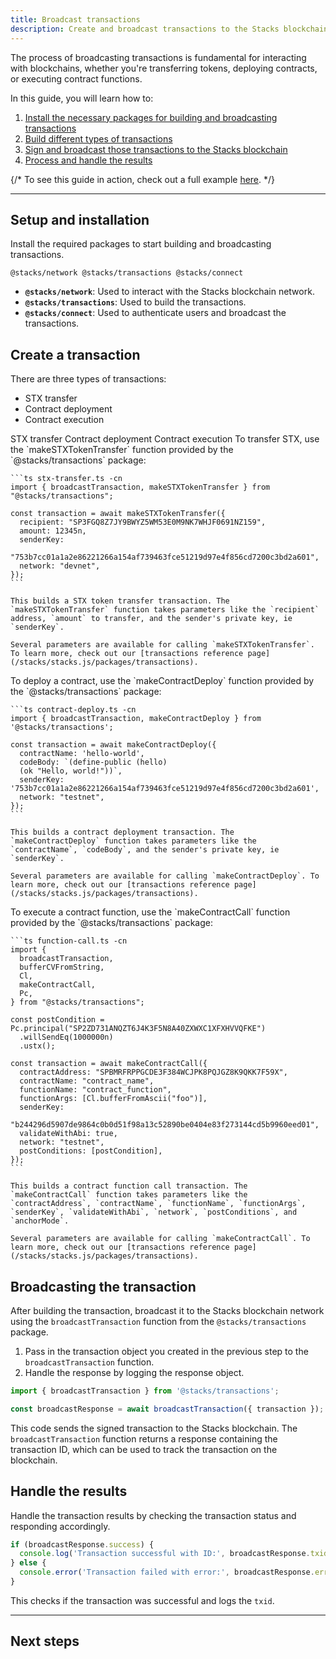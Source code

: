```yaml
---
title: Broadcast transactions
description: Create and broadcast transactions to the Stacks blockchain network using Stacks.js.
---
```




The process of broadcasting transactions is fundamental for interacting with blockchains, whether you're transferring tokens, deploying contracts, or executing contract functions.

In this guide, you will learn how to:

1. [Install the necessary packages for building and broadcasting transactions](#setup-and-installation)
2. [Build different types of transactions](#create-a-transaction)
3. [Sign and broadcast those transactions to the Stacks blockchain](#broadcasting-the-transaction)
4. [Process and handle the results](#handle-the-results)

{/* <Callout title="Example Repo">To see this guide in action, check out a full example [here](https://github.com/hiro-so/stacks-connect-example).</Callout> */}

---

## Setup and installation

Install the required packages to start building and broadcasting transactions.

```package-install
@stacks/network @stacks/transactions @stacks/connect
```

- **`@stacks/network`**: Used to interact with the Stacks blockchain network.
- **`@stacks/transactions`**: Used to build the transactions.
- **`@stacks/connect`**: Used to authenticate users and broadcast the transactions.

## Create a transaction

There are three types of transactions:

- STX transfer
- Contract deployment
- Contract execution

<Tabs defaultValue="transfer">
  <TabsList className='flex flex-wrap md:w-max'>
    <TabsTrigger value="transfer" className='tab group'>
      <Badge variant='outline' className='badge transition-colors hover:text-neutral-90 dark:group-hover:text-white'>STX transfer</Badge>
    </TabsTrigger>
    <TabsTrigger value="deploy" className='tab group'>
      <Badge variant='outline' className='badge transition-colors hover:text-neutral-90 dark:group-hover:text-white'>Contract deployment</Badge>
    </TabsTrigger>
    <TabsTrigger value="execute" className='tab group'>
      <Badge variant='outline' className='badge transition-colors hover:text-neutral-90 dark:group-hover:text-white'>Contract execution</Badge>
    </TabsTrigger>
  </TabsList>
  <TabsContent value="transfer">
    To transfer STX, use the `makeSTXTokenTransfer` function provided by the `@stacks/transactions` package:

    ```ts stx-transfer.ts -cn
    import { broadcastTransaction, makeSTXTokenTransfer } from "@stacks/transactions";

    const transaction = await makeSTXTokenTransfer({
      recipient: "SP3FGQ8Z7JY9BWYZ5WM53E0M9NK7WHJF0691NZ159",
      amount: 12345n,
      senderKey:
        "753b7cc01a1a2e86221266a154af739463fce51219d97e4f856cd7200c3bd2a601",
      network: "devnet",
    });
    ```

    This builds a STX token transfer transaction. The `makeSTXTokenTransfer` function takes parameters like the `recipient` address, `amount` to transfer, and the sender's private key, ie `senderKey`.

    Several parameters are available for calling `makeSTXTokenTransfer`. To learn more, check out our [transactions reference page](/stacks/stacks.js/packages/transactions).

  </TabsContent>
  <TabsContent value="deploy">
    To deploy a contract, use the `makeContractDeploy` function provided by the `@stacks/transactions` package:

    ```ts contract-deploy.ts -cn
    import { broadcastTransaction, makeContractDeploy } from '@stacks/transactions';

    const transaction = await makeContractDeploy({
      contractName: 'hello-world',
      codeBody: `(define-public (hello)
      (ok "Hello, world!"))`,
      senderKey: '753b7cc01a1a2e86221266a154af739463fce51219d97e4f856cd7200c3bd2a601',
      network: "testnet",
    });
    ```

    This builds a contract deployment transaction. The `makeContractDeploy` function takes parameters like the `contractName`, `codeBody`, and the sender's private key, ie `senderKey`.

    Several parameters are available for calling `makeContractDeploy`. To learn more, check out our [transactions reference page](/stacks/stacks.js/packages/transactions).

  </TabsContent>
  <TabsContent value="execute">
    To execute a contract function, use the `makeContractCall` function provided by the `@stacks/transactions` package:

    ```ts function-call.ts -cn
    import {
      broadcastTransaction,
      bufferCVFromString,
      Cl,
      makeContractCall,
      Pc,
    } from "@stacks/transactions";

    const postCondition = Pc.principal("SP2ZD731ANQZT6J4K3F5N8A40ZXWXC1XFXHVVQFKE")
      .willSendEq(1000000n)
      .ustx();

    const transaction = await makeContractCall({
      contractAddress: "SPBMRFRPPGCDE3F384WCJPK8PQJGZ8K9QKK7F59X",
      contractName: "contract_name",
      functionName: "contract_function",
      functionArgs: [Cl.bufferFromAscii("foo")],
      senderKey:
        "b244296d5907de9864c0b0d51f98a13c52890be0404e83f273144cd5b9960eed01",
      validateWithAbi: true,
      network: "testnet",
      postConditions: [postCondition],
    });
    ```

    This builds a contract function call transaction. The `makeContractCall` function takes parameters like the `contractAddress`, `contractName`, `functionName`, `functionArgs`, `senderKey`, `validateWithAbi`, `network`, `postConditions`, and `anchorMode`.

    Several parameters are available for calling `makeContractCall`. To learn more, check out our [transactions reference page](/stacks/stacks.js/packages/transactions).

  </TabsContent>
</Tabs>

## Broadcasting the transaction

After building the transaction, broadcast it to the Stacks blockchain network using the `broadcastTransaction` function from the `@stacks/transactions` package.

1. Pass in the transaction object you created in the previous step to the `broadcastTransaction` function.
2. Handle the response by logging the response object.

```ts -cn
import { broadcastTransaction } from '@stacks/transactions';

const broadcastResponse = await broadcastTransaction({ transaction });
```

This code sends the signed transaction to the Stacks blockchain. The `broadcastTransaction` function returns a response containing the transaction ID, which can be used to track the transaction on the blockchain.

## Handle the results

Handle the transaction results by checking the transaction status and responding accordingly.

```ts -cn
if (broadcastResponse.success) {
  console.log('Transaction successful with ID:', broadcastResponse.txid);
} else {
  console.error('Transaction failed with error:', broadcastResponse.error);
}
```

This checks if the transaction was successful and logs the `txid`.

---

## Next steps

<Cards>
  <Card
    href="/stacks/stacks.js/guides/post-conditions"
    title="Deep dive into post-conditions"
    description="Learn how to use post-conditions to secure your smart contracts."
  />
  <Card
    href="/stacks/stacks.js/packages/transactions"
    title="API References"
    description="Dive into the API references for Stacks.js."
  />
</Cards>
